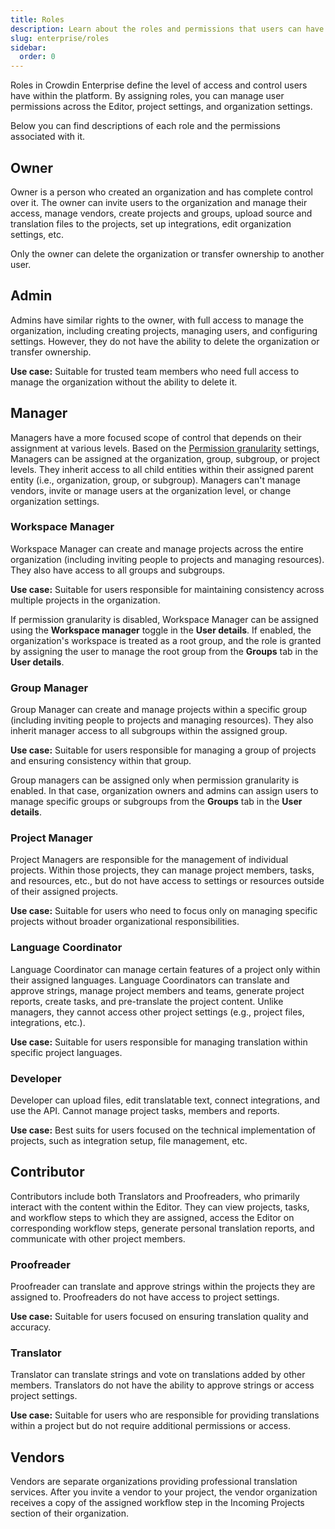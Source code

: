 ```yaml
---
title: Roles
description: Learn about the roles and permissions that users can have in Crowdin Enterprise
slug: enterprise/roles
sidebar:
  order: 0
---
```



Roles in Crowdin Enterprise define the level of access and control users have within the platform. By assigning roles, you can manage user permissions across the Editor, project settings, and organization settings.

Below you can find descriptions of each role and the permissions associated with it.

## Owner

Owner is a person who created an organization and has complete control over it. The owner can invite users to the organization and manage their access, manage vendors, create projects and groups, upload source and translation files to the projects, set up integrations, edit organization settings, etc.

<Aside>
  Only the owner can delete the organization or transfer ownership to another user.
</Aside>

## Admin

Admins have similar rights to the owner, with full access to manage the organization, including creating projects, managing users, and configuring settings. However, they do not have the ability to delete the organization or transfer ownership.

**Use case:** Suitable for trusted team members who need full access to manage the organization without the ability to delete it.

## Manager

Managers have a more focused scope of control that depends on their assignment at various levels. Based on the [Permission granularity](/enterprise/permissions-granularity-mode/#permissions) settings, Managers can be assigned at the organization, group, subgroup, or project levels. They inherit access to all child entities within their assigned parent entity (i.e., organization, group, or subgroup). Managers can't manage vendors, invite or manage users at the organization level, or change organization settings.

### Workspace Manager

Workspace Manager can create and manage projects across the entire organization (including inviting people to projects and managing resources). They also have access to all groups and subgroups.

**Use case:** Suitable for users responsible for maintaining consistency across multiple projects in the organization.

If permission granularity is disabled, Workspace Manager can be assigned using the **Workspace manager** toggle in the **User details**. If enabled, the organization's workspace is treated as a root group, and the role is granted by assigning the user to manage the root group from the **Groups** tab in the **User details**.

### Group Manager

Group Manager can create and manage projects within a specific group (including inviting people to projects and managing resources). They also inherit manager access to all subgroups within the assigned group.

**Use case:** Suitable for users responsible for managing a group of projects and ensuring consistency within that group.

Group managers can be assigned only when permission granularity is enabled. In that case, organization owners and admins can assign users to manage specific groups or subgroups from the **Groups** tab in the **User details**.

### Project Manager

Project Managers are responsible for the management of individual projects. Within those projects, they can manage project members, tasks, and resources, etc., but do not have access to settings or resources outside of their assigned projects.

**Use case:** Suitable for users who need to focus only on managing specific projects without broader organizational responsibilities.

### Language Coordinator

Language Coordinator can manage certain features of a project only within their assigned languages. Language Coordinators can translate and approve strings, manage project members and teams, generate project reports, create tasks, and pre-translate the project content. Unlike managers, they cannot access other project settings (e.g., project files, integrations, etc.).

**Use case:** Suitable for users responsible for managing translation within specific project languages.

### Developer

Developer сan upload files, edit translatable text, connect integrations, and use the API. Cannot manage project tasks, members and reports.

**Use case:** Best suits for users focused on the technical implementation of projects, such as integration setup, file management, etc.

## Contributor

Contributors include both Translators and Proofreaders, who primarily interact with the content within the Editor. They can view projects, tasks, and workflow steps to which they are assigned, access the Editor on corresponding workflow steps, generate personal translation reports, and communicate with other project members.

### Proofreader

Proofreader can translate and approve strings within the projects they are assigned to. Proofreaders do not have access to project settings.

**Use case:** Suitable for users focused on ensuring translation quality and accuracy.

### Translator
Translator can translate strings and vote on translations added by other members. Translators do not have the ability to approve strings or access project settings.

**Use case:** Suitable for users who are responsible for providing translations within a project but do not require additional permissions or access.

## Vendors

Vendors are separate organizations providing professional translation services. After you invite a vendor to your project, the vendor organization receives a copy of the assigned workflow step in the Incoming Projects section of their organization.
